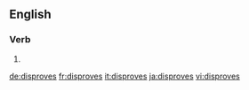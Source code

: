 ==English==

===Verb===
{{head|en}}

# {{en-third-person singular of|disprove}}

[[de:disproves]]
[[fr:disproves]]
[[it:disproves]]
[[ja:disproves]]
[[vi:disproves]]